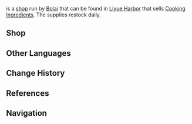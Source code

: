 {{Location Infobox
|image        = NPC Location Bolai Context.png
|type         = Point of Interest
|region       = Liyue
|area         = Sea of Clouds
|subarea      = Liyue Harbor
}}
{{Lang|'''Wanyou Boutique'''|zh=万有铺子|zh_rm=Wànyǒu Pùzi}} is a [[shop]] run by [[Bolai]] that can be found in [[Liyue Harbor]] that sells [[Cooking Ingredient]]s. The supplies restock daily.

==Shop==
{{Vendor|Bolai}}

==Other Languages==
{{Other Languages
|en      = Wanyou Boutique
|zhs     = 万有铺子
|zhs_rm  = Wànyǒu Pùzi
|zht     = 萬有鋪子
|zht_rm  = Wànyǒu Pùzi
|zh_tl   = All-Having Shop
|ja      = {{Rubi|万|ばん|有|ゆう|商|しょう|舗|ほ}}
|ja_rm   = Ban'yuu Shouho<ref>{{Ref/Quest|A Secretary in a Sea of Humanity|note=Japanese Voice-Over}}</ref>
|ja_tl   = All-Having Shop
|ko      = {{tt|만물|萬物}} {{tt|점포|店鋪}}
|ko_rm   = Manmul Jeompo
|ko_tl   = All-Things Store
|es      = Boutique Wanyou
|es_tl   = Wanyou Boutique
|fr      = Boutique Wanyou
|fr_tl   = Wanyou Boutique
|ru      = Тысяча мелочей
|ru_tl   = Thousand Small Things
|th      = Wanyou Boutique
|vi      = {{tt|Vạn Hữu|萬有}} Phố Tự<!-- should be Phố Tử 鋪子 -->
|vi_tl   = All-Having Shop
|de      = Boutique Wanyou
|de_tl   = Wanyou Boutique
|id      = Wanyou Boutique
|pt      = Tenda Wanyou
|pt_tl   = 
|tr      = 
|tr_tl   = 
|it      = 
|it_tl   = 
}}

==Change History==
{{Change History|1.0}}

==References==
{{Reflist}}

==Navigation==
{{PoI Navbox|Liyue}}